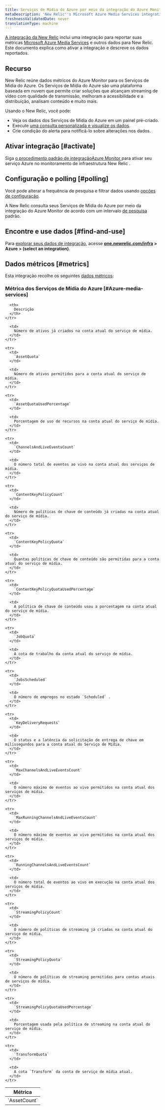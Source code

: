 ```yaml
---
title: Serviços de Mídia do Azure por meio da integração do Azure Monitor
metaDescription: 'New Relic''s Microsoft Azure Media Services integration: what data it reports and how to enable it.'
freshnessValidatedDate: never
translationType: machine
---
```


[A integração da New Relic](/docs/infrastructure/integrations-getting-started/getting-started/introduction-infrastructure-integrations) inclui uma integração para reportar suas métricas [Microsoft Azure Media Services](https://learn.microsoft.com/en-us/azure/media-services) e outros dados para New Relic. Este documento explica como ativar a integração e descreve os dados reportados.

## Recurso

New Relic reúne dados métricos do Azure Monitor para os Serviços de Mídia do Azure. Os Serviços de Mídia do Azure são uma plataforma baseada em nuvem que permite criar soluções que alcançam streaming de vídeo com qualidade de transmissão, melhoram a acessibilidade e a distribuição, analisam conteúdo e muito mais.

Usando o New Relic, você pode:

* Veja os dados dos Serviços de Mídia do Azure em um painel pré-criado.
* Execute [uma consulta personalizada e visualize os dados](/docs/infrastructure/integrations-getting-started/getting-started/use-integration-data-new-relic-insights).
* Crie condição do alerta para notificá-lo sobre alterações nos dados.

## Ativar integração [#activate]

Siga [o procedimento padrão de integraçãoAzure Monitor ](/docs/infrastructure/microsoft-azure-integrations/azure-integrations-list/azure-monitor)para ativar seu serviço Azure no monitoramento de infraestrutura New Relic .

## Configuração e polling [#polling]

Você pode alterar a frequência de pesquisa e filtrar dados usando [opções de configuração](/docs/infrastructure/microsoft-azure-integrations/azure-integrations-list/azure-monitor/#settings).

A New Relic consulta seus Serviços de Mídia do Azure por meio da integração do Azure Monitor de acordo com um intervalo [de pesquisa](/docs/infrastructure/microsoft-azure-integrations/azure-integrations-list/azure-monitor/#settings) padrão.

## Encontre e use dados [#find-and-use]

Para [explorar seus dados de integração](/docs/infrastructure/integrations/find-use-infrastructure-integration-data), acesse <DoNotTranslate>**[one.newrelic.com/infra](https://one.newrelic.com/infra) > Azure > (select an integration)**</DoNotTranslate>.

## Dados métricos [#metrics]

Esta integração recolhe os seguintes [dados métricos](/docs/infrastructure/integrations-getting-started/getting-started/understand-integration-data-data-types#metric):

### Métrica dos Serviços de Mídia do Azure [#Azure-media-services]

<table>
  <thead>
    <tr>
      <th style={{ width: "300px" }}>
        Métrica
      </th>

      <th>
        Descrição
      </th>
    </tr>
  </thead>

  <tbody>
    <tr>
      <td>
        `AssetCount`
      </td>

      <td>
        Número de ativos já criados na conta atual do serviço de mídia.
      </td>
    </tr>

    <tr>
      <td>
        `AssetQuota`
      </td>

      <td>
        Número de ativos permitidos para a conta atual do serviço de mídia.
      </td>
    </tr>

    <tr>
      <td>
        `AssetQuotaUsedPercentage`
      </td>

      <td>
        Porcentagem de uso de recursos na conta atual do serviço de mídia.
      </td>
    </tr>

    <tr>
      <td>
        `ChannelsAndLiveEventsCount`
      </td>

      <td>
        O número total de eventos ao vivo na conta atual dos serviços de mídia.
      </td>
    </tr>

    <tr>
      <td>
        `ContentKeyPolicyCount`
      </td>

      <td>
        Número de políticas de chave de conteúdo já criadas na conta atual do serviço de mídia.
      </td>
    </tr>

    <tr>
      <td>
        `ContentKeyPolicyQuota`
      </td>

      <td>
        Quantas políticas de chave de conteúdo são permitidas para a conta atual do serviço de mídia.
      </td>
    </tr>

    <tr>
      <td>
        `ContentKeyPolicyQuotaUsedPercentage`
      </td>

      <td>
        A política de chave de conteúdo usou a porcentagem na conta atual do serviço de mídia.
      </td>
    </tr>

    <tr>
      <td>
        `JobQuota`
      </td>

      <td>
        A cota de trabalho da conta atual do serviço de mídia.
      </td>
    </tr>

    <tr>
      <td>
        `JobsScheduled`
      </td>

      <td>
        O número de empregos no estado `Scheduled` .
      </td>
    </tr>

    <tr>
      <td>
        `KeyDeliveryRequests`
      </td>

      <td>
        O status e a latência da solicitação de entrega de chave em milissegundos para a conta atual do Serviço de Mídia.
      </td>
    </tr>

    <tr>
      <td>
        `MaxChannelsAndLiveEventsCount`
      </td>

      <td>
        O número máximo de eventos ao vivo permitidos na conta atual dos serviços de mídia.
      </td>
    </tr>

    <tr>
      <td>
        `MaxRunningChannelsAndLiveEventsCount`
      </td>

      <td>
        O número máximo de eventos ao vivo permitidos na conta atual dos serviços de mídia.
      </td>
    </tr>

    <tr>
      <td>
        `RunningChannelsAndLiveEventsCount`
      </td>

      <td>
        O número total de eventos ao vivo em execução na conta atual dos serviços de mídia.
      </td>
    </tr>

    <tr>
      <td>
        `StreamingPolicyCount`
      </td>

      <td>
        O número de políticas de streaming já criadas na conta atual do serviço de mídia.
      </td>
    </tr>

    <tr>
      <td>
        `StreamingPolicyQuota`
      </td>

      <td>
        O número de políticas de streaming permitidas para contas atuais de serviços de mídia.
      </td>
    </tr>

    <tr>
      <td>
        `StreamingPolicyQuotaUsedPercentage`
      </td>

      <td>
        Porcentagem usada pela política de streaming na conta atual do serviço de mídia.
      </td>
    </tr>

    <tr>
      <td>
        `TransformQuota`
      </td>

      <td>
        A cota `Transform` da conta de serviço de mídia atual.
      </td>
    </tr>
  </tbody>
</table>